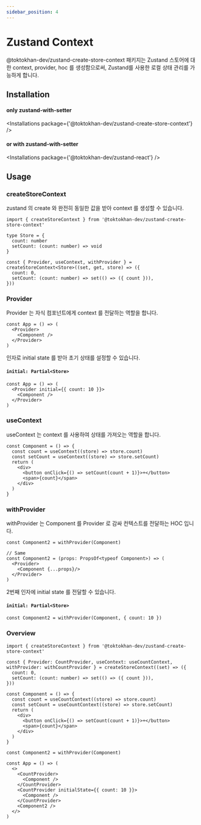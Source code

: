 ```yaml
---
sidebar_position: 4
---
```



# Zustand Context

@toktokhan-dev/zustand-create-store-context 패키지는 Zustand 스토어에 대한 context, provider, hoc 를 생성함으로써, Zustand를 사용한 로컬 상태 관리를 가능하게 합니다.

## Installation

#### only zustand-with-setter
<Installations
  package={'@toktokhan-dev/zustand-create-store-context'}
/>

#### or with zustand-with-setter
<Installations
  package={'@toktokhan-dev/zustand-react'}
/>

## Usage

### createStoreContext

zustand 의 create 와 완전히 동일한 값을 받아 context 를 생성할 수 있습니다.

```tsx
import { createStoreContext } from '@toktokhan-dev/zustand-create-store-context'

type Store = {
  count: number
  setCount: (count: number) => void
}

const { Provider, useContext, withProvider } = createStoreContext<Store>((set, get, store) => ({
  count: 0,
  setCount: (count: number) => set(() => ({ count })),
}))
```

### Provider

Provider 는 자식 컴포넌트에게 context 를 전달하는 역할을 합니다.

```tsx
const App = () => (
  <Provider>
    <Component />
  </Provider>
)
```

인자로 initial state 를 받아 초기 상태를 설정할 수 있습니다.

#### `initial: Partial<Store>`

```tsx
const App = () => (
  <Provider initial={{ count: 10 }}>
    <Component />
  </Provider>
)
```

### useContext

useContext 는 context 를 사용하여 상태를 가져오는 역할을 합니다.

```tsx
const Component = () => {
  const count = useContext((store) => store.count)
  const setCount = useContext((store) => store.setCount)
  return (
    <div>
      <button onClick={() => setCount(count + 1)}>+</button>
      <span>{count}</span>
    </div>
  )
}
```

### withProvider

withProvider 는 Component 를 Provider 로 감싸 컨텍스트를 전달하는 HOC 입니다.

```tsx
const Component2 = withProvider(Component)

// Same 
const Component2 = (props: PropsOf<typeof Component>) => (
  <Provider>
    <Component {...props}/>
  </Provider>
)
```

2번째 인자에 initial state 를 전달할 수 있습니다.

#### `initial: Partial<Store>`
```tsx
const Component2 = withProvider(Component, { count: 10 })
```




### Overview

```tsx
import { createStoreContext } from '@toktokhan-dev/zustand-create-store-context'

const { Provider: CountProvider, useContext: useCountContext, withProvider: withCountProvider } = createStoreContext((set) => ({
  count: 0,
  setCount: (count: number) => set(() => ({ count })),
}))

const Component = () => {
  const count = useCountContext((store) => store.count)
  const setCount = useCountContext((store) => store.setCount)
  return (
    <div>
      <button onClick={() => setCount(count + 1)}>+</button>
      <span>{count}</span>
    </div>
  )
}

const Component2 = withProvider(Component)

const App = () => (
  <>
    <CountProvider>
      <Component />
    </CountProvider>
    <CountProvider initialState={{ count: 10 }}>
      <Component />
    </CountProvider>
    <Component2 />
  </>
)
```



